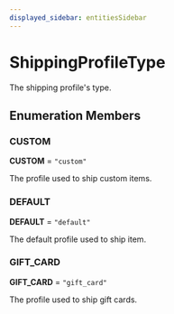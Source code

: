 ```yaml
---
displayed_sidebar: entitiesSidebar
---
```



# ShippingProfileType

The shipping profile's type.

## Enumeration Members

### CUSTOM

 **CUSTOM** = `"custom"`

The profile used to ship custom items.

### DEFAULT

 **DEFAULT** = `"default"`

The default profile used to ship item.

### GIFT\_CARD

 **GIFT\_CARD** = `"gift_card"`

The profile used to ship gift cards.
